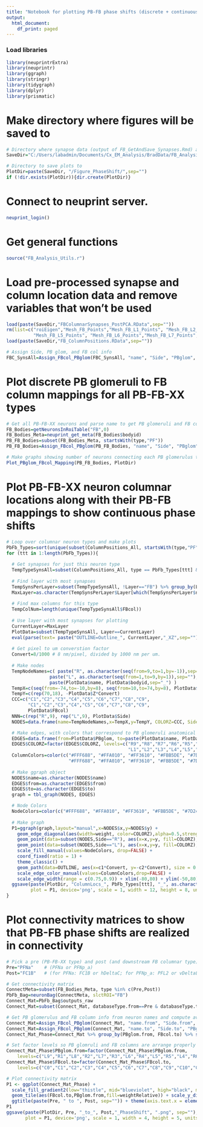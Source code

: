 ```yaml
---
title: "Notebook for plotting PB-FB phase shifts (discrete + continuous mappings & FB connectivity)"
output:
  html_document:
    df_print: paged
---
```


### Load libraries
```r
library(neuprintrExtra)
library(neuprintr)
library(ggraph)
library(stringr)
library(tidygraph)
library(dplyr)
library(prismatic)
```

# Make directory where figures will be saved to
```r

# Directory where synapse data (output of FB_GetAndSave_Synapses.Rmd) and column location data (output of FB_ColumnLocations.Rmd) are stored
SaveDir="C:/Users/labadmin/Documents/Cx_EM_Analysis/BradData/FB_Analysis/"

# Directory to save plots to
PlotDir=paste(SaveDir, "/Figure_PhaseShift/",sep="")
if (!dir.exists(PlotDir)){dir.create(PlotDir)}

```

# Connect to neuprint server.
```r
neuprint_login()
```

# Get general functions
```r

source("FB_Analysis_Utils.r")

```

# Load pre-processed synapse and column location data and remove variables that won't be used
```r

load(paste(SaveDir,"FBColumnarSynapses_PostPCA.RData",sep=""))
rm(list=c("roiEigen","Mesh_FB_Points","Mesh_FB_L1_Points", "Mesh_FB_L2_Points","Mesh_FB_L3_Points", "Mesh_FB_L4_Points",
          "Mesh_FB_L5_Points", "Mesh_FB_L6_Points","Mesh_FB_L7_Points", "Mesh_FB_L8_Points", "Mesh_FB_L9_Points","origin"))
load(paste(SaveDir,"FB_ColumnPositions.RData",sep=""))

# Assign Side, PB glom, and FB col info
FBC_SynsAll=Assign_FBcol_PBglom(FBC_SynsAll, "name", "Side", "PBglom", "FBcol")

```


# Plot discrete PB glomeruli to FB column mappings for all PB-FB-XX types
```r

# Get all PB-FB-XX neurons and parse name to get PB glomeruli and FB column info
FB_Bodies=getNeuronsInRoiTable("FB",0)
FB_Bodies_Meta=neuprint_get_meta(FB_Bodies$bodyid)
PB_FB_Bodies=subset(FB_Bodies_Meta, startsWith(type,"PF"))
PB_FB_Bodies=Assign_FBcol_PBglom(PB_FB_Bodies, "name", "Side", "PBglom", "FBcol")

# Make graphs showing number of neurons connecting each PB glomerulus to each FB column
Plot_PBglom_FBcol_Mapping(PB_FB_Bodies, PlotDir)

```


# Plot PB-FB-XX neuron columnar locations along with their PB-FB mappings to show continuous phase shifts
```r

# Loop over columnar neuron types and make plots
PbFb_Types=sort(unique(subset(ColumnPositions_All, startsWith(type,"PF"))$type))
for (ttt in 1:length(PbFb_Types)){
  
  # Get synapses for just this neuron type
  TempTypeSynsAll=subset(ColumnPositions_All, type == PbFb_Types[ttt] & !is.na(PBglom))
  
  # Find layer with most synapses 
  TempSynsPerLayer=subset(TempTypeSynsAll, !Layer=="FB") %>% group_by(Layer) %>% summarize(numsyns=mean(numsyns)) 
  MaxLayer=as.character(TempSynsPerLayer$Layer[which(TempSynsPerLayer$numsyns == max(TempSynsPerLayer$numsyns))]) 
  
  # Find max columns for this type
  TempColNum=length(unique(TempTypeSynsAll$FBcol))
  
  # Use layer with most synapses for plotting
  CurrentLayer=MaxLayer
  PlotData=subset(TempTypeSynsAll, Layer==CurrentLayer)
  eval(parse(text= paste("OUTLINE=Outline_", CurrentLayer,"_XZ",sep="")))
  
  # Get pixel to um converstion factor
  Convert=8/1000 # 8 nm/pixel, divided by 1000 nm per um.
  
  # Make nodes
  TempNodeNames=c( paste("R", as.character(seq(from=9,to=1,by=-1)),sep=""), 
                paste("L", as.character(seq(from=1,to=9,by=1)),sep=""),
                paste(PlotData$name, PlotData$bodyid,sep="_") )
  TempX=c(seq(from=-74,to=-10,by=8), seq(from=10,to=74,by=8), PlotData$X*Convert)
  TempY=c(rep(70,18), -PlotData$Z*Convert)
  CCC=c("C1","C2","C3","C4","C5","C6","C7","C8","C9",
        "C1","C2","C3","C4","C5","C6","C7","C8","C9",
        PlotData$FBcol)
  NNN=c(rep("R",9), rep("L",9), PlotData$Side)
  NODES=data.frame(name=TempNodeNames,x=TempX,y=TempY, COLORZ=CCC, Side=NNN)

  # Make edges, with colors that correspond to PB glomeruli anatomical phases
  EDGES=data.frame(from=PlotData$PBglom, to=paste(PlotData$name, PlotData$bodyid,sep="_") , weight=1, COLORZ=PlotData$PBglom)
  EDGES$COLORZ=factor(EDGES$COLORZ, levels=c("R9","R8","R7","R6","R5","R4","R3","R2","R1",
                                             "L1","L2","L3","L4","L5","L6","L7","L8","L9") )
  ColumnColors=color(c("#FFF688", "#FFA010", "#FF3610", "#FBB5DE", "#7D24E7", "#5C89C7", "#C7FFEF", "#81FB35", "#FFF688",
                       "#FFF688", "#FFA010", "#FF3610", "#FBB5DE", "#7D24E7", "#5C89C7", "#C7FFEF", "#81FB35", "#FFF688"))
  
  # Make ggraph object
  NODES$name=as.character(NODES$name)
  EDGES$from=as.character(EDGES$from)
  EDGES$to=as.character(EDGES$to)
  graph = tbl_graph(NODES, EDGES)

  # Node Colors
  NodeColors=color(c("#FFF688", "#FFA010", "#FF3610", "#FBB5DE", "#7D24E7", "#5C89C7", "#C7FFEF", "#81FB35", "#FFF688"))
  
  # Make graph
  P1=ggraph(graph,layout="manual",x=NODES$x,y=NODES$y) +
    geom_edge_diagonal(aes(width=weight, color=COLORZ),alpha=0.5,strength=0.5) +
    geom_point(data=subset(NODES,Side=="R"), aes(x=x,y=y, fill=COLORZ),size=3, color="black", shape=21) + 
    geom_point(data=subset(NODES,Side=="L"), aes(x=x,y=y, fill=COLORZ),size=3, color="black", shape=22) +
    scale_fill_manual(values=NodeColors, drop=FALSE) +
    coord_fixed(ratio = 1) +
    theme_classic() + 
    geom_path(data=OUTLINE, aes(x=c1*Convert, y=-c2*Convert), size = 0.5) + 
    scale_edge_color_manual(values=ColumnColors,drop=FALSE) +
    scale_edge_width(range = c(0.75,0.9)) + xlim(-80,80) + ylim(-50,80)
  ggsave(paste(PlotDir, "ColumnLocs_", PbFb_Types[ttt], "_", as.character(CurrentLayer), ".png", sep=""),
         plot = P1, device='png', scale = 1, width = 12, height = 8, units ="in", dpi = 500, limitsize = TRUE)
}

```


# Plot connectivity matrices to show that PB-FB phase shifts are realized in connectivity
```r

# Pick a pre (PB-FB-XX type) and post (and downstream FB columnar type) 
Pre="PFNa"    # (PFNa or PFNp_a)
Post="FC1B"   # (for PFNa: FC1B or hDeltaC; for PFNp_a: PFL2 or vDeltaL)

# Get connectivity matrix
ConnectMeta=subset(FB_Bodies_Meta, type %in% c(Pre,Post))
PbFb_Bag=neuronBag(ConnectMeta, slctROI="FB")
Connect_Mat=PbFb_Bag$outputs_raw
Connect_Mat=subset(Connect_Mat, databaseType.from==Pre & databaseType.to==Post)

# Get PB glomerulus and FB column info from neuron names and compute average relative weights
Connect_Mat=Assign_FBcol_PBglom(Connect_Mat, "name.from", "Side.from", "PBglom.from", "FBcol.from")
Connect_Mat=Assign_FBcol_PBglom(Connect_Mat, "name.to", "Side.to", "PBglom.to", "FBcol.to")
Connect_Mat_Phase=Connect_Mat %>% group_by(PBglom.from, FBcol.to) %>% summarise(weightRelative=mean(weightRelative))

# Set factor levels so PB glomruli and FB columns are arrange properly along each axis
Connect_Mat_Phase$PBglom.from=factor(Connect_Mat_Phase$PBglom.from,
    levels=c("L9","R1","L8","R2","L7","R3","L6","R4","L5","R5","L4","R6","L3","R7","L2","R8","L1","R9"))
Connect_Mat_Phase$FBcol.to=factor(Connect_Mat_Phase$FBcol.to,
    levels=c("C0","C1","C2","C3","C4","C5","C6","C7","C8","C9","C10","C11","C12"))

# Plot connectivity matrix
P1 <- ggplot(Connect_Mat_Phase) +
  scale_fill_gradient2(low="thistle", mid="blueviolet", high="black", midpoint =0.03, limits=c(0,0.06)) +
  geom_tile(aes(FBcol.to,PBglom.from,fill=weightRelative)) + scale_y_discrete(drop=FALSE) + theme_classic() +
  ggtitle(paste(Pre, " to ", Post, sep="")) + theme(axis.text.x = element_text(angle = 90))
P1
ggsave(paste(PlotDir, Pre, "_to_", Post,"_PhaseShift", ".png", sep=""),
       plot = P1, device='png', scale = 1, width = 4, height = 5, units ="in", dpi = 500, limitsize = TRUE)


```

